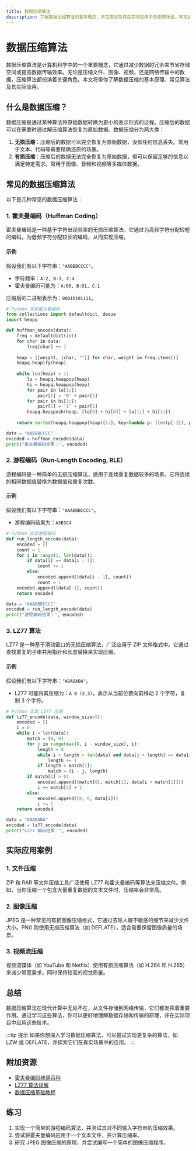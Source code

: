 ```yaml
---
title: 数据压缩算法
description: 了解数据压缩算法的基本概念、常见类型及其在实际应用中的使用场景。本文适合编程初学者，包含代码示例和实际案例。
---
```


# 数据压缩算法

数据压缩算法是计算机科学中的一个重要概念，它通过减少数据的冗余来节省存储空间或提高数据传输效率。无论是压缩文件、图像、视频，还是网络传输中的数据，压缩算法都扮演着关键角色。本文将带你了解数据压缩的基本原理、常见算法及其实际应用。

## 什么是数据压缩？

数据压缩是通过某种算法将原始数据转换为更小的表示形式的过程。压缩后的数据可以在需要时通过解压缩算法恢复为原始数据。数据压缩分为两大类：

1. **无损压缩**：压缩后的数据可以完全恢复为原始数据，没有任何信息丢失。常用于文本、代码等需要精确还原的场景。
2. **有损压缩**：压缩后的数据无法完全恢复为原始数据，但可以保留足够的信息以满足特定需求。常用于图像、音频和视频等多媒体数据。

## 常见的数据压缩算法

以下是几种常见的数据压缩算法：

### 1. 霍夫曼编码（Huffman Coding）

霍夫曼编码是一种基于字符出现频率的无损压缩算法。它通过为高频字符分配较短的编码，为低频字符分配较长的编码，从而实现压缩。

#### 示例

假设我们有以下字符串：`"AABBBCCCC"`。

- 字符频率：`A:2, B:3, C:4`
- 霍夫曼编码可能为：`A:00, B:01, C:1`

压缩后的二进制表示为：`00010101111`。

```python
# Python 实现霍夫曼编码
from collections import defaultdict, deque
import heapq

def huffman_encode(data):
    freq = defaultdict(int)
    for char in data:
        freq[char] += 1
    
    heap = [[weight, [char, ""]] for char, weight in freq.items()]
    heapq.heapify(heap)
    
    while len(heap) > 1:
        lo = heapq.heappop(heap)
        hi = heapq.heappop(heap)
        for pair in lo[1:]:
            pair[1] = '0' + pair[1]
        for pair in hi[1:]:
            pair[1] = '1' + pair[1]
        heapq.heappush(heap, [lo[0] + hi[0]] + lo[1:] + hi[1:])
    
    return sorted(heapq.heappop(heap)[1:], key=lambda p: (len(p[-1]), p))

data = "AABBBCCCC"
encoded = huffman_encode(data)
print("霍夫曼编码结果：", encoded)
```

### 2. 游程编码（Run-Length Encoding, RLE）

游程编码是一种简单的无损压缩算法，适用于连续重复数据较多的场景。它将连续的相同数据值替换为数据值和重复次数。

#### 示例

假设我们有以下字符串：`"AAABBBCCCC"`。

- 游程编码结果为：`A3B3C4`

```python
# Python 实现游程编码
def run_length_encode(data):
    encoded = []
    count = 1
    for i in range(1, len(data)):
        if data[i] == data[i - 1]:
            count += 1
        else:
            encoded.append((data[i - 1], count))
            count = 1
    encoded.append((data[-1], count))
    return encoded

data = "AAABBBCCCC"
encoded = run_length_encode(data)
print("游程编码结果：", encoded)
```

### 3. LZ77 算法

LZ77 是一种基于滑动窗口的无损压缩算法，广泛应用于 ZIP 文件格式中。它通过查找重复的子串并用指针和长度替换来实现压缩。

#### 示例

假设我们有以下字符串：`"ABABABA"`。

- LZ77 可能将其压缩为：`A B (2,3)`，表示从当前位置向前移动 2 个字符，复制 3 个字符。

```python
# Python 实现 LZ77 压缩
def lz77_encode(data, window_size=5):
    encoded = []
    i = 0
    while i < len(data):
        match = (0, 0)
        for j in range(max(0, i - window_size), i):
            length = 0
            while i + length < len(data) and data[j + length] == data[i + length]:
                length += 1
            if length > match[1]:
                match = (i - j, length)
        if match[1] > 0:
            encoded.append((match[0], match[1], data[i + match[1]]))
            i += match[1] + 1
        else:
            encoded.append((0, 0, data[i]))
            i += 1
    return encoded

data = "ABABABA"
encoded = lz77_encode(data)
print("LZ77 编码结果：", encoded)
```

## 实际应用案例

### 1. 文件压缩

ZIP 和 RAR 等文件压缩工具广泛使用 LZ77 和霍夫曼编码等算法来压缩文件。例如，当你压缩一个包含大量重复数据的文本文件时，压缩率会非常高。

### 2. 图像压缩

JPEG 是一种常见的有损图像压缩格式，它通过去除人眼不敏感的细节来减少文件大小。PNG 则使用无损压缩算法（如 DEFLATE），适合需要保留图像质量的场景。

### 3. 视频流压缩

视频流媒体（如 YouTube 和 Netflix）使用有损压缩算法（如 H.264 和 H.265）来减少带宽需求，同时保持较高的视觉质量。

## 总结

数据压缩算法在现代计算中无处不在，从文件存储到网络传输，它们都发挥着重要作用。通过学习这些算法，你可以更好地理解数据存储和传输的原理，并在实际项目中应用这些技术。

:::tip 提示
如果你想深入学习数据压缩算法，可以尝试实现更复杂的算法，如 LZW 或 DEFLATE，并探索它们在真实场景中的应用。
:::

## 附加资源

- [霍夫曼编码维基百科](https://zh.wikipedia.org/wiki/%E9%9C%8D%E5%A4%AB%E6%9B%BC%E7%BC%96%E7%A0%81)
- [LZ77 算法详解](https://zh.wikipedia.org/wiki/LZ77%E4%B8%8ELZ78)
- [数据压缩基础教程](https://www.geeksforgeeks.org/data-compression/)

## 练习

1. 实现一个简单的游程编码算法，并测试其对不同输入字符串的压缩效果。
2. 尝试将霍夫曼编码应用于一个文本文件，并计算压缩率。
3. 研究 JPEG 图像压缩的原理，并尝试编写一个简单的图像压缩程序。